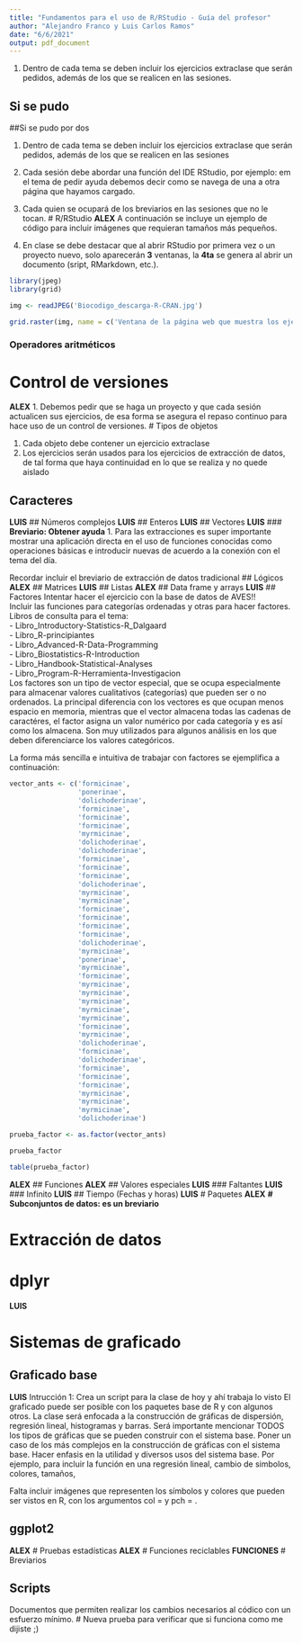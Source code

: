 ```yaml
---
title: "Fundamentos para el uso de R/RStudio - Guía del profesor"
author: "Alejandro Franco y Luis Carlos Ramos"
date: "6/6/2021"
output: pdf_document
---
```


1. Dentro de cada tema se deben incluir los ejercicios extraclase que serán pedidos, además de los que se realicen en las sesiones.  

## Si se pudo
##Si se pudo por dos

1. Dentro de cada tema se deben incluir los ejercicios extraclase que serán pedidos, además de los que se realicen en las sesiones  

2. Cada sesión debe abordar una función del IDE RStudio, por ejemplo: em el tema de pedir ayuda debemos decir como se navega de una a otra página que hayamos cargado.
3. Cada quien se ocupará de los breviarios en las sesiones que no le tocan.
# R/RStudio
**ALEX**
A continuación se incluye un ejemplo de código para incluir imágenes que requieran tamaños más pequeños.

1. En clase se debe destacar que al abrir RStudio por primera vez o un proyecto nuevo, solo aparecerán **3** ventanas, la **4ta** se genera al abrir un documento (sript, RMarkdown, etc.).

```r

library(jpeg)
library(grid)

img <- readJPEG('Biocodigo_descarga-R-CRAN.jpg')

grid.raster(img, name = c('Ventana de la página web que muestra los ejecutables por sistema operativo'))

```

### Operadores aritméticos

# Control de versiones
**ALEX**
1. Debemos pedir que se haga un proyecto y que cada sesión actualicen sus ejercicios, de esa forma se asegura el repaso continuo para hace uso de un control de versiones.
# Tipos de objetos

1. Cada objeto debe contener un ejercicio extraclase
2. Los ejercicios serán usados para los ejercicios de extracción de datos, de tal forma que haya continuidad en lo que se realiza y no quede aislado

## Caracteres
**LUIS**
## Números complejos
**LUIS**
## Enteros
**LUIS**
## Vectores
**LUIS**
### **Breviario: Obtener ayuda**
1. Para las extracciones es super importante mostrar una aplicación directa en el uso de funciones conocidas como operaciones básicas e introducir nuevas de acuerdo a la conexión con el tema del día.

Recordar incluir el breviario de extracción de datos tradicional
## Lógicos
**ALEX**
## Matrices
**LUIS**
## Listas
**ALEX**
## Data frame y arrays
**LUIS**
## Factores
Intentar hacer el ejercicio con la base de datos de AVES!!  
Incluir las funciones para categorías ordenadas y otras para hacer factores.  
Libros de consulta para el tema:  
- Libro_Introductory-Statistics-R_Dalgaard  
- Libro_R-principiantes  
- Libro_Advanced-R-Data-Programming  
- Libro_Biostatistics-R-Introduction  
- Libro_Handbook-Statistical-Analyses  
- Libro_Program-R-Herramienta-Investigacion  
Los factores son un tipo de vector especial, que se ocupa especialmente para almacenar valores cualitativos (categorías) que pueden ser o no ordenados. La principal diferencia con los vectores es que ocupan menos espacio en memoria, mientras que el vector almacena todas las cadenas de caractéres, el factor asigna un valor numérico por cada categoría y es así como los almacena. Son muy utilizados para algunos análisis en los que deben diferenciarce los valores categóricos.

La forma más sencilla e intuitiva de trabajar con factores se ejemplifica a continuación:
```r
vector_ants <- c('formicinae', 
                 'ponerinae', 
                 'dolichoderinae', 
                 'formicinae', 
                 'formicinae', 
                 'formicinae', 
                 'myrmicinae', 
                 'dolichoderinae', 
                 'dolichoderinae', 
                 'formicinae', 
                 'formicinae', 
                 'formicinae', 
                 'dolichoderinae', 
                 'myrmicinae', 
                 'myrmicinae', 
                 'formicinae', 
                 'formicinae', 
                 'formicinae', 
                 'formicinae', 
                 'dolichoderinae', 
                 'myrmicinae', 
                 'ponerinae', 
                 'myrmicinae', 
                 'formicinae', 
                 'myrmicinae', 
                 'myrmicinae', 
                 'myrmicinae', 
                 'myrmicinae', 
                 'myrmicinae', 
                 'formicinae', 
                 'myrmicinae', 
                 'dolichoderinae', 
                 'formicinae', 
                 'dolichoderinae', 
                 'formicinae', 
                 'formicinae', 
                 'formicinae', 
                 'myrmicinae', 
                 'myrmicinae', 
                 'myrmicinae', 
                 'dolichoderinae')

prueba_factor <- as.factor(vector_ants)

prueba_factor

table(prueba_factor)
```


**ALEX**
## Funciones
**ALEX**
## Valores especiales
**LUIS**
### Faltantes
**LUIS**
### Infinito
**LUIS**
## Tiempo (Fechas y horas)
**LUIS**
# Paquetes
**ALEX**
**# Subconjuntos de datos: es un breviario**

# Extracción de datos

# dplyr
**LUIS**

# Sistemas de graficado

## Graficado base
**LUIS**
Intrucción 1:
Crea un script para la clase de hoy y ahí trabaja lo visto
El graficado puede ser posible con los paquetes base de R y con algunos otros.
La clase será enfocada a la construcción de gráficas de dispersión, regresión lineal,
histogramas y barras. Será importante mencionar TODOS los tipos de gráficas que se
pueden construir con el sistema base.
Poner un caso de los más complejos en la construcción de gráficas con el sistema
base. Hacer enfasis en la utilidad y diversos usos del sistema base.
Por ejemplo, para incluir la función en una regresión lineal, cambio de simbolos,
colores, tamaños, 

Falta incluir imágenes que representen los símbolos y colores que pueden ser vistos
en R, con los argumentos col = y pch = .


## ggplot2
**ALEX**
# Pruebas estadísticas
**ALEX**
# Funciones reciclables
**FUNCIONES**
# Breviarios

## Scripts
Documentos que permiten realizar los cambios necesarios al códico con un esfuerzo mínimo.
# Nueva prueba para verificar que si funciona como me dijiste ;)